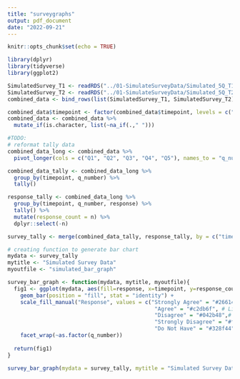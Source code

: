 ```yaml
---
title: "surveygraphs"
output: pdf_document
date: "2022-09-21"
---
```


```r
knitr::opts_chunk$set(echo = TRUE)
```

```r
library(dplyr)
library(tidyverse)
library(ggplot2)
```

```r
SimulatedSurvey_T1 <- readRDS("../01-SimulateSurveyData/Simulated_5Q_T1.rds")
SimulatedSurvey_T2 <- readRDS("../01-SimulateSurveyData/Simulated_5Q_T2.rds")
combined_data <- bind_rows(list(SimulatedSurvey_T1, SimulatedSurvey_T2), .id = "timepoint")
```

```r
combined_data$timepoint <- factor(combined_data$timepoint, levels = c("1", "2"), labels = c("Baseline", "18-Month"))
combined_data <- combined_data %>% 
  mutate_if(is.character, list(~na_if(.," ")))
```

```r
#TODO:
# reformat tally data
combined_data_long <- combined_data %>%
  pivot_longer(cols = c("Q1", "Q2", "Q3", "Q4", "Q5"), names_to = "q_number", values_to = "response")

combined_data_tally <- combined_data_long %>%
  group_by(timepoint, q_number) %>%
  tally()

response_tally <- combined_data_long %>%
  group_by(timepoint, q_number, response) %>%
  tally() %>%
  mutate(response_count = n) %>%
  dplyr::select(-n)

survey_tally <- merge(combined_data_tally, response_tally, by = c("timepoint", "q_number"))
```

```r
# creating function to generate bar chart
mydata <- survey_tally
mytitle <- "Simulated Survey Data"
myoutfile <- "simulated_bar_graph"

survey_bar_graph <- function(mydata, mytitle, myoutfile){
  fig1 <- ggplot(mydata, aes(fill=response, x=timepoint, y=response_count)) +
    geom_bar(position = "fill", stat = "identity") +
    scale_fill_manual("Response", values = c("Strongly Agree" = "#266141",# dark green
                                              "Agree" = "#c2db6f", # Lime Green
                                              "Disagree" = "#042b48",# dark blue
                                              "Strongly Disagree" = "#f36d21", # Dark Orange
                                              "Do Not Have" = "#328f44")) + # Green
    facet_wrap(~as.factor(q_number))
    
  return(fig1)
}

survey_bar_graph(mydata = survey_tally, mytitle = "Simulated Survey Data", myoutfile = "simulated_bar_graph")
```

